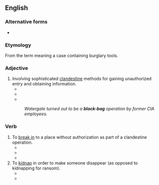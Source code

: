 {{also|black bag}}
==English==

===Alternative forms===
* {{alter|en|black bag|blackbag}}

===Etymology===
From the term {{m|en|black bag}} meaning a case containing burglary tools.

===Adjective===
{{en-adj|head=[[black]]-[[bag]]|-}}

# Involving sophisticated [[clandestine]] methods for gaining unauthorized entry and obtaining information.
#* {{quote-book|en|year=2011|title=Decision Time: The Defender|author=Jerry Ahern |page= |ISBN=1612323030 |passage=Holden's SEAL training had covered clandestine penetrations, but never '''black-bag''' jobs}}
#* {{quote-book|en|year=2012 |title=Gangster Squad: Covert Cops, the Mob, and the Battle for Los Angeles|author=Paul Lieberman |page= |ISBN=1250020166 |passage=Con Keeler was past his fortieth birthday and a veteran of more '''black-bag''' jobs than he could count.}}
#* {{quote-book|en|year=2015|title=The Excruciating History of Dentistry|author=James Wynbrandt |page= |ISBN=1466890142 |passage=In an interesting coda that perhaps presaged the '''black-bag''' jobs of the Watergate era, an unknown person or persons broke into Dr. Parr's office on New York's Forty-second street in 1926, gained access to the safe, and stole President Grant's, Mrs. Grant's, and President Chester Arthur's dentures.}}
#: ''Watergate turned out to be a '''black-bag''' operation by former CIA employees.''

===Verb===
{{en-verb|++}}

# To [[break in]] to a place without authorization as part of a clandestine operation.
#* {{quote-book|en|year=2004 |title=Poison Blonde: An Amos Walker Novel|author=Loren D. Estleman |page= |ISBN=1429911808 |passage=He'd been tapped, bugged, and '''black-bagged''' under Nixon and Clinton, and under the present conditions all the cops needed to listen in was a thumbs-up from an Eagle Scout or better.}}
#* {{quote-book|en|year=2011 |title=Urban Fantasy Collection |author=Adrian Phoenix, J. F. Lewis, Jeri Smith-Ready |page= |ISBN= 1451652151|passage=Nothing jimmied. Nothing damaged. She'd been '''black-bagged''' by a pro. }}
#* {{quote-book|en|year=2011|title=The Best American Mystery Stories 2011|author=Harlan Coben (Ed.) |page= |ISBN= |passage=Before dawn, NEST '''black-bagged''' Ivan's building — not the Nuclear Emergency Search Teams, their shadows whose S stands for Strike. They pulled all hazmat out of the medical imaging office, substituted fake material, and broke the machines so nobody will wonder when they don't work.}}
# To [[kidnap]] in order to make someone disappear (as opposed to kidnapping for ransom).
#* {{quote-book|en|year=2016|title=Once Darkness Falls|author=S.M. Reine |page= |ISBN= |passage=When witches and demons caused enough trouble, the Union had a tendency to '''black-bag''' the baddies and toss them into a detention center.}}
#* {{quote-book|en|year=2017|title=The Prometheus Man|author=Scott Reardon |page= |ISBN=0316310913 |passage=It'll be tough to '''black-bag''' him. They may have to go all the way.}}